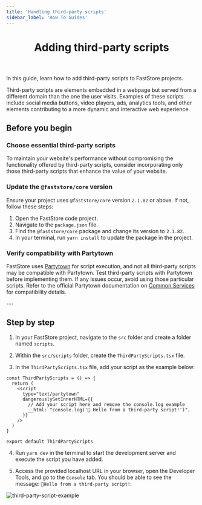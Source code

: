```yaml
---
title: 'Handling third-party scripts'
sidebar_label: 'How To Guides'
---
```



<header>

# Adding third-party scripts

</header>

In this guide, learn how to add third-party scripts to FastStore projects.

Third-party scripts are elements embedded in a webpage but served from a different domain than the one the user visits. 
Examples of these scripts include social media buttons, video players, ads, analytics tools, and other elements contributing to a more dynamic and interactive web experience.

## Before you begin

<Steps>

### Choose essential third-party scripts
To maintain your website's performance without compromising the functionality offered 
by third-party scripts, consider incorporating only those third-party scripts that
enhance the value of your website.

### Update the `@faststore/core` version
Ensure your project uses `@faststore/core` version `2.1.82` or above. If not, follow these steps:
1. Open the FastStore code project.
2. Navigate to the `package.json` file.
3. Find the `@faststore/core` package and change its version to `2.1.82`. 
4. In your terminal, run `yarn install` to update the package in the project.

### Verify compatibility with Partytown

FastStore uses [Partytown](https://partytown.builder.io/) for script execution, and not all third-party scripts may be compatible with Partytown. 
Test third-party scripts with Partytown before implementing them. 
If any issues occur, avoid using those particular scripts. 
Refer to the official Partytown documentation on [Common Services](https://partytown.builder.io/common-services) for compatibility details.

</Steps>
---

## Step by step

1. In your FastStore project, navigate to the `src` folder and create a folder named `scripts`.

2. Within the `src/scripts` folder, create the `ThirdPartyScripts.tsx` file.

3. In the `ThirdPartyScripts.tsx` file, add your script as the example below:

```tsx filename="src/scripts/ThirdPartyScripts.tsx" {7} copy
const ThirdPartyScripts = () => {
  return (
    <script
      type="text/partytown"
      dangerouslySetInnerHTML={{
        // Add your script here and remove the console.log example
        __html: "console.log('🚀 Hello from a third-party script!')",
      }}
    />
  )
}

export default ThirdPartyScripts
```

4. Run `yarn dev` in the terminal to start the development server and execute the script you have added. 

5. Access the provided localhost URL in your browser, open the Developer Tools, and go to the `Console` tab. You should be able to see the message: `🚀Hello from a third-party script!`:


![third-party-script-example](https://vtexhelp.vtexassets.com/assets/docs/src/third-party-scripts___2f9d925975b6217a5c3872ed96fc6bd7.png)
